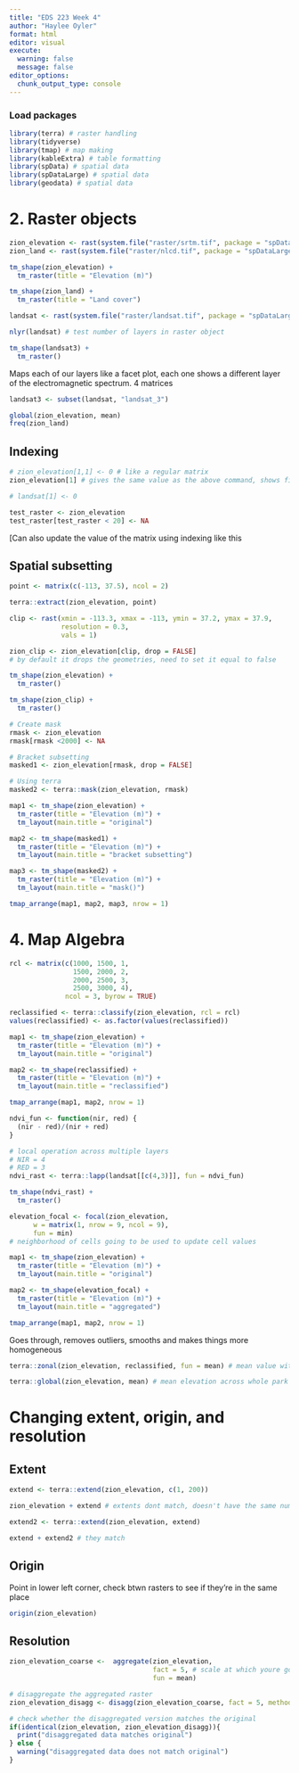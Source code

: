 ```yaml
---
title: "EDS 223 Week 4"
author: "Haylee Oyler"
format: html
editor: visual
execute:
  warning: false
  message: false
editor_options: 
  chunk_output_type: console
---
```


### Load packages
```r
library(terra) # raster handling
library(tidyverse)
library(tmap) # map making
library(kableExtra) # table formatting
library(spData) # spatial data
library(spDataLarge) # spatial data
library(geodata) # spatial data
```

# 2. Raster objects
```r
zion_elevation <- rast(system.file("raster/srtm.tif", package = "spDataLarge"))
zion_land <- rast(system.file("raster/nlcd.tif", package = "spDataLarge"))

```

```r
tm_shape(zion_elevation) +
  tm_raster(title = "Elevation (m)")

tm_shape(zion_land) +
  tm_raster(title = "Land cover")
```

```r
landsat <- rast(system.file("raster/landsat.tif", package = "spDataLarge"))

nlyr(landsat) # test number of layers in raster object
```

```r
tm_shape(landsat3) +
  tm_raster()
```
Maps each of our layers like a facet plot, each one shows a different layer of the electromagnetic spectrum. 4 matrices 
```r
landsat3 <- subset(landsat, "landsat_3")
```

```r
global(zion_elevation, mean)
freq(zion_land)
```

## Indexing

```r
# zion_elevation[1,1] <- 0 # like a regular matrix
zion_elevation[1] # gives the same value as the above command, shows first cell

# landsat[1] <- 0
```


```r
test_raster <- zion_elevation
test_raster[test_raster < 20] <- NA
```
[Can also update the value of the matrix using indexing like this

## Spatial subsetting
```r
point <- matrix(c(-113, 37.5), ncol = 2)

terra::extract(zion_elevation, point)
```

```r
clip <- rast(xmin = -113.3, xmax = -113, ymin = 37.2, ymax = 37.9,
             resolution = 0.3,
             vals = 1)

zion_clip <- zion_elevation[clip, drop = FALSE] 
# by default it drops the geometries, need to set it equal to false
```

```r
tm_shape(zion_elevation) +
  tm_raster()

tm_shape(zion_clip) +
  tm_raster()
```

```r
# Create mask
rmask <- zion_elevation
rmask[rmask <2000] <- NA

# Bracket subsetting
masked1 <- zion_elevation[rmask, drop = FALSE]

# Using terra
masked2 <- terra::mask(zion_elevation, rmask)
```

```r
map1 <- tm_shape(zion_elevation) +
  tm_raster(title = "Elevation (m)") +
  tm_layout(main.title = "original")

map2 <- tm_shape(masked1) +
  tm_raster(title = "Elevation (m)") +
  tm_layout(main.title = "bracket subsetting")

map3 <- tm_shape(masked2) +
  tm_raster(title = "Elevation (m)") +
  tm_layout(main.title = "mask()")

tmap_arrange(map1, map2, map3, nrow = 1) 
```

# 4. Map Algebra
```r
rcl <- matrix(c(1000, 1500, 1,
                1500, 2000, 2,
                2000, 2500, 3, 
                2500, 3000, 4),
              ncol = 3, byrow = TRUE)

reclassified <- terra::classify(zion_elevation, rcl = rcl)
values(reclassified) <- as.factor(values(reclassified))
```

```r
map1 <- tm_shape(zion_elevation) +
  tm_raster(title = "Elevation (m)") +
  tm_layout(main.title = "original")

map2 <- tm_shape(reclassified) +
  tm_raster(title = "Elevation (m)") +
  tm_layout(main.title = "reclassified")

tmap_arrange(map1, map2, nrow = 1) 
```

```r
ndvi_fun <- function(nir, red) {
  (nir - red)/(nir + red) 
}

# local operation across multiple layers
# NIR = 4
# RED = 3
ndvi_rast <- terra::lapp(landsat[[c(4,3)]], fun = ndvi_fun)

tm_shape(ndvi_rast) +
  tm_raster()
```

```r
elevation_focal <- focal(zion_elevation,
      w = matrix(1, nrow = 9, ncol = 9),
      fun = min)
# neighborhood of cells going to be used to update cell values 
```

```r
map1 <- tm_shape(zion_elevation) +
  tm_raster(title = "Elevation (m)") +
  tm_layout(main.title = "original")

map2 <- tm_shape(elevation_focal) +
  tm_raster(title = "Elevation (m)") +
  tm_layout(main.title = "aggregated")

tmap_arrange(map1, map2, nrow = 1) 
```
Goes through, removes outliers, smooths and makes things more homogeneous 

```r
terra::zonal(zion_elevation, reclassified, fun = mean) # mean value within groups
```

```r
terra::global(zion_elevation, mean) # mean elevation across whole park
```

# Changing extent, origin, and resolution

## Extent
```r
extend <- terra::extend(zion_elevation, c(1, 200))

zion_elevation + extend # extents dont match, doesn't have the same number of grid cells

extend2 <- terra::extend(zion_elevation, extend)

extend + extend2 # they match
```

## Origin
Point in lower left corner, check btwn rasters to see if they're in the same place
```r
origin(zion_elevation)
```

## Resolution
```r
zion_elevation_coarse <-  aggregate(zion_elevation, 
                                    fact = 5, # scale at which youre gonna aggregate
                                    fun = mean)
```

```r
# disaggregate the aggregated raster
zion_elevation_disagg <- disagg(zion_elevation_coarse, fact = 5, method = "bilinear")

# check whether the disaggregated version matches the original
if(identical(zion_elevation, zion_elevation_disagg)){
  print("disaggregated data matches original")
} else {
  warning("disaggregated data does not match original")
}
```

